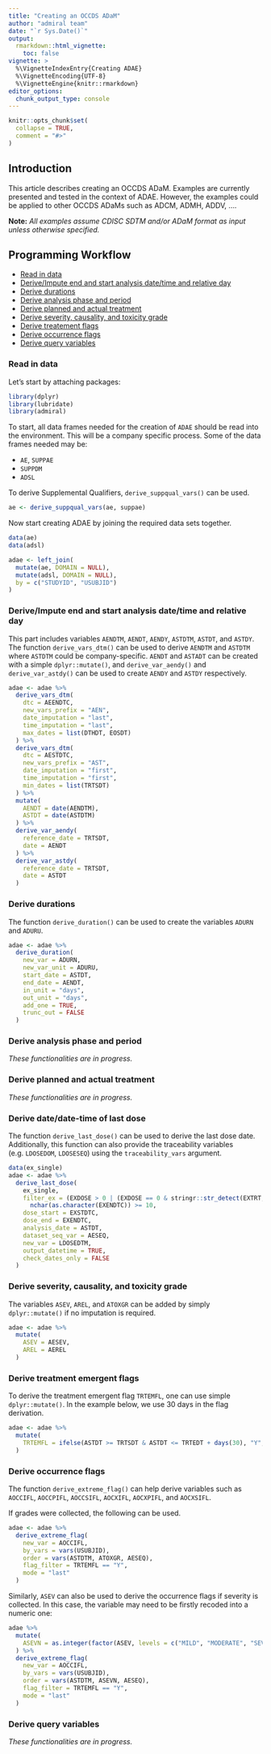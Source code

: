 ```yaml
---
title: "Creating an OCCDS ADaM"
author: "admiral team"
date: "`r Sys.Date()`"
output: 
  rmarkdown::html_vignette:
    toc: false
vignette: >
  %\VignetteIndexEntry{Creating ADAE}
  %\VignetteEncoding{UTF-8}
  %\VignetteEngine{knitr::rmarkdown}
editor_options: 
  chunk_output_type: console
---
```


```r
knitr::opts_chunk$set(
  collapse = TRUE,
  comment = "#>"
)
```

## Introduction

This article describes creating an OCCDS ADaM. Examples are currently 
presented and tested in the context of ADAE.
However, the examples could be applied to other OCCDS ADaMs such as 
ADCM, ADMH, ADDV, ....

**Note:** 
*All examples assume CDISC SDTM and/or ADaM format as input unless otherwise specified.*

## Programming Workflow

* [Read in data](#readdata)
* [Derive/Impute end and start analysis date/time and relative day](#datetime)
* [Derive durations](#duration)
* [Derive analysis phase and period](#phase_period)
* [Derive planned and actual treatment](#trtpa)
* [Derive severity, causality, and toxicity grade](#severity)
* [Derive treatement flags](#trtfag)
* [Derive occurrence flags](#occflag)
* [Derive query variables](#query)

### Read in data {#readdata}

Let's start by attaching packages:

```r
library(dplyr)
library(lubridate)
library(admiral)
```


To start, all data frames needed for the creation of `ADAE` should be read into
the environment. This will be a company specific process. Some of the data
frames needed may be:

  * `AE`, `SUPPAE`
  * `SUPPDM`
  * `ADSL`
  
To derive Supplemental Qualifiers, `derive_suppqual_vars()` can be used. 

```r
ae <- derive_suppqual_vars(ae, suppae)
```

Now start creating ADAE by joining the required data sets together. 

```r
data(ae)
data(adsl)

adae <- left_join(
  mutate(ae, DOMAIN = NULL), 
  mutate(adsl, DOMAIN = NULL),
  by = c("STUDYID", "USUBJID")
) 
```



### Derive/Impute end and start analysis date/time and relative day {#datetime}

This part includes variables `AENDTM`, `AENDT`, `AENDY`, `ASTDTM`, `ASTDT`, and
`ASTDY`. The function `derive_vars_dtm()` can be used to derive `AENDTM` and
`ASTDTM` where `ASTDTM` could be company-specific. `AENDT` and `ASTADT` can be
created with a simple `dplyr::mutate()`, and `derive_var_aendy()` and
`derive_var_astdy()` can be used to create `AENDY` and `ASTDY` respectively.

```r
adae <- adae %>% 
  derive_vars_dtm(
    dtc = AEENDTC,
    new_vars_prefix = "AEN",
    date_imputation = "last",
    time_imputation = "last",
    max_dates = list(DTHDT, EOSDT)
  ) %>% 
  derive_vars_dtm(
    dtc = AESTDTC,
    new_vars_prefix = "AST",
    date_imputation = "first",
    time_imputation = "first",
    min_dates = list(TRTSDT)
  ) %>% 
  mutate(
    AENDT = date(AENDTM), 
    ASTDT = date(ASTDTM)
  ) %>%
  derive_var_aendy(
    reference_date = TRTSDT, 
    date = AENDT
  ) %>% 
  derive_var_astdy(
    reference_date = TRTSDT, 
    date = ASTDT
  )
```


### Derive durations {#duration}

The function `derive_duration()` can be used to create the variables 
`ADURN` and `ADURU`. 

```r
adae <- adae %>%
  derive_duration(
    new_var = ADURN,
    new_var_unit = ADURU,
    start_date = ASTDT,
    end_date = AENDT,
    in_unit = "days",
    out_unit = "days",
    add_one = TRUE,
    trunc_out = FALSE
  )
```

### Derive analysis phase and period {#phase_period}

*These functionalities are in progress.*


### Derive planned and actual treatment {#trtpa}

*These functionalities are in progress.*


### Derive date/date-time of last dose  {#last_dose}

The function `derive_last_dose()` can be used to derive the last dose date. 
Additionally, this function can also provide the traceability variables 
(e.g. `LDOSEDOM`, `LDOSESEQ`) using the `traceability_vars` argument.


```r
data(ex_single)
adae <- adae %>% 
  derive_last_dose(
    ex_single,
    filter_ex = (EXDOSE > 0 | (EXDOSE == 0 & stringr::str_detect(EXTRT, "PLACEBO"))) &
      nchar(as.character(EXENDTC)) >= 10,
    dose_start = EXSTDTC,
    dose_end = EXENDTC,
    analysis_date = ASTDT,
    dataset_seq_var = AESEQ,
    new_var = LDOSEDTM,
    output_datetime = TRUE,
    check_dates_only = FALSE
  )
```


### Derive severity, causality, and toxicity grade {#severity}

The variables `ASEV`, `AREL`, and `ATOXGR` can be added by simply
`dplyr::mutate()` if no imputation is required.

```r
adae <- adae %>%
  mutate(
    ASEV = AESEV, 
    AREL = AEREL
  )
```

### Derive treatment emergent flags {#trtflag}

To derive the treatment emergent flag `TRTEMFL`, one can use simple
`dplyr::mutate()`. In the example below, we use 30 days in the flag derivation.

```r
adae <- adae %>% 
  mutate(
    TRTEMFL = ifelse(ASTDT >= TRTSDT & ASTDT <= TRTEDT + days(30), "Y", "")
  )
```



### Derive occurrence flags {#occflag}

The function `derive_extreme_flag()` can help derive variables such as `AOCCIFL`, 
`AOCCPIFL`, `AOCCSIFL`, `AOCXIFL`, `AOCXPIFL`, and `AOCXSIFL`.

If grades were collected, the following can be used.
```r
adae <- adae %>% 
  derive_extreme_flag(
    new_var = AOCCIFL,
    by_vars = vars(USUBJID),
    order = vars(ASTDTM, ATOXGR, AESEQ),
    flag_filter = TRTEMFL == "Y", 
    mode = "last"
  )
```

Similarly, `ASEV` can also be used to derive the occurrence flags if severity is
collected. In this case, the variable may need to be firstly recoded into a
numeric one:

```r
adae %>% 
  mutate(
    ASEVN = as.integer(factor(ASEV, levels = c("MILD", "MODERATE", "SEVERE", "DEATH THREATENING")))
  ) %>% 
  derive_extreme_flag(
    new_var = AOCCIFL,
    by_vars = vars(USUBJID),
    order = vars(ASTDTM, ASEVN, AESEQ),
    flag_filter = TRTEMFL == "Y", 
    mode = "last"
  )
```


### Derive query variables {#query}

*These functionalities are in progress.*



